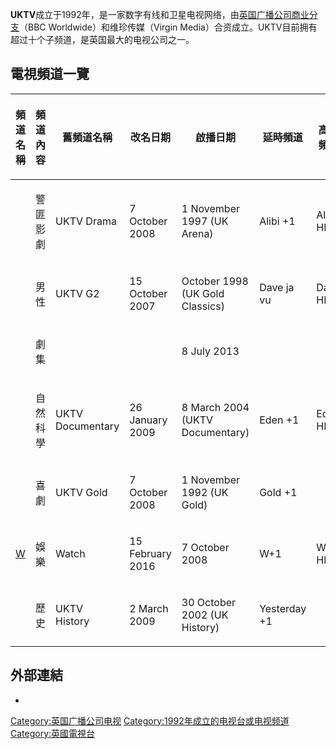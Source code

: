 {{Infobox company
| name             = UKTV
| logo             = UKTV.svg
| caption          =
| type             = [[合資|合資]]
| industry         = [[大眾傳媒|大眾傳媒]]
| foundation       = {{birth_date|1992|11|1}}
| founder          =
| location_city    = Hammersmith Road, [[倫敦|倫敦]]
| location_country = [[United_Kingdom|United Kingdom]]
| area_served      = 英國<br>[[愛爾蘭|愛爾蘭]]
| key_people       = [[Darren_Childs|Darren Childs]] ([[Chief_executive_officer|chief executive]])
| services         = [[電視|電視]], [[website|online]]
| num_employees    =
| parent           = [[BBC_Worldwide|BBC Worldwide]]<br>[[Scripps_Networks_Interactive|Scripps Networks Interactive]]
| homepage         = {{URL|uktv.co.uk}}
}}

'''UKTV'''成立于1992年，是一家数字有线和卫星电视网络，由[[英国广播公司商业分支|英国广播公司商业分支]]（BBC Worldwide）和维珍传媒（Virgin Media）合资成立。UKTV目前拥有超过十个子频道，是英国最大的电视公司之一。

==電視頻道一覽==

{| class="wikitable"
|-
! 頻道名稱
! 頻道內容
! 舊頻道名稱
! 改名日期
! 啟播日期
! 延時頻道
! 高清頻道
|-
| {{link-en|Alibi|Alibi (TV channel)}}
| 警匪影劇
| UKTV Drama
| 7 October 2008
| 1 November 1997 (UK Arena)
| Alibi +1
| Alibi HD
|-
| {{link-en|Dave (电视频道)|Dave (TV channel)|Dave}}
| 男性
| UKTV G2
| 15 October 2007
| October 1998 (UK Gold Classics)
| Dave ja vu
| Dave HD
|-
| {{link-en|Drama|Drama (TV channel)}}
|劇集
| {{N/A}}
| {{N/A}}
| 8 July 2013
| {{N/A}}
| {{N/A}}
|-
| {{link-en|Eden (电视频道)|Eden (TV channel)|Eden}}
| 自然科學
| UKTV Documentary
| 26 January 2009
| 8 March 2004 (UKTV Documentary)
| Eden +1
| Eden HD
|-
| {{link-en|Gold|Gold (TV channel)}}
| 喜劇
| UKTV Gold
| 7 October 2008
| 1 November 1992 (UK Gold)
| Gold +1
| {{N/A}}
|-
| [[W_(电视频道)|W]]
| 娛樂
| Watch
| 15 February 2016
| 7 October 2008
| W+1
| W HD
|-
| {{link-en|Yesterday (电视频道)|Yesterday (TV channel)|Yesterday}}
| 歷史
| UKTV History
| 2 March 2009
| 30 October 2002 (UK History)
| Yesterday +1
| {{N/A}}
|}

== 外部連結 ==

* {{Official website|http://uktv.co.uk}}

{{英国广播公司电视}}
{{Authority control}}
[[Category:英国广播公司电视|Category:英国广播公司电视]]
[[Category:1992年成立的电视台或电视频道|Category:1992年成立的电视台或电视频道]]
[[Category:英國電視台|Category:英國電視台]]